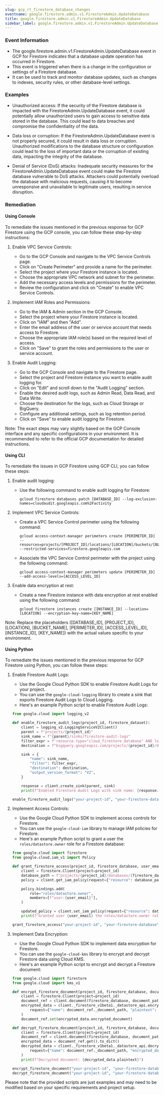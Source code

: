 ```yaml
--- 
slug: gcp_rt_firestore_database_changes
eventname: google.firestore.admin.v1.FirestoreAdmin.UpdateDatabase
title: google.firestore.admin.v1.FirestoreAdmin.UpdateDatabase
sidebar_label: google.firestore.admin.v1.FirestoreAdmin.UpdateDatabase
---
```

                       
### Event Information

- The google.firestore.admin.v1.FirestoreAdmin.UpdateDatabase event in GCP for Firestore indicates that a database update operation has occurred in Firestore.
- This event is triggered when there is a change in the configuration or settings of a Firestore database.
- It can be used to track and monitor database updates, such as changes to indexes, security rules, or other database-level settings.


### Examples

- Unauthorized access: If the security of the Firestore database is impacted with the FirestoreAdmin.UpdateDatabase event, it could potentially allow unauthorized users to gain access to sensitive data stored in the database. This could lead to data breaches and compromise the confidentiality of the data.

- Data loss or corruption: If the FirestoreAdmin.UpdateDatabase event is not properly secured, it could result in data loss or corruption. Unauthorized modifications to the database structure or configuration could lead to the loss of important data or the corruption of existing data, impacting the integrity of the database.

- Denial of Service (DoS) attacks: Inadequate security measures for the FirestoreAdmin.UpdateDatabase event could make the Firestore database vulnerable to DoS attacks. Attackers could potentially overload the database with malicious requests, causing it to become unresponsive and unavailable to legitimate users, resulting in service disruption.

### Remediation

#### Using Console

To remediate the issues mentioned in the previous response for GCP Firestore using the GCP console, you can follow these step-by-step instructions:

1. Enable VPC Service Controls:
   - Go to the GCP Console and navigate to the VPC Service Controls page.
   - Click on "Create Perimeter" and provide a name for the perimeter.
   - Select the project where your Firestore instance is located.
   - Choose the appropriate VPC network and subnet for the perimeter.
   - Add the necessary access levels and permissions for the perimeter.
   - Review the configuration and click on "Create" to enable VPC Service Controls.

2. Implement IAM Roles and Permissions:
   - Go to the IAM & Admin section in the GCP Console.
   - Select the project where your Firestore instance is located.
   - Click on "IAM" and then "Add".
   - Enter the email address of the user or service account that needs access to Firestore.
   - Choose the appropriate IAM role(s) based on the required level of access.
   - Click on "Save" to grant the roles and permissions to the user or service account.

3. Enable Audit Logging:
   - Go to the GCP Console and navigate to the Firestore page.
   - Select the project and Firestore instance you want to enable audit logging for.
   - Click on "Edit" and scroll down to the "Audit Logging" section.
   - Enable the desired audit logs, such as Admin Read, Data Read, and Data Write.
   - Choose the destination for the logs, such as Cloud Storage or BigQuery.
   - Configure any additional settings, such as log retention period.
   - Click on "Save" to enable audit logging for Firestore.

Note: The exact steps may vary slightly based on the GCP Console interface and any specific configurations in your environment. It is recommended to refer to the official GCP documentation for detailed instructions.

#### Using CLI

To remediate the issues in GCP Firestore using GCP CLI, you can follow these steps:

1. Enable audit logging:
   - Use the following command to enable audit logging for Firestore:
     ```
     gcloud firestore databases patch [DATABASE_ID] --log-exclusion-names=cloudaudit.googleapis.com%2Factivity
     ```

2. Implement VPC Service Controls:
   - Create a VPC Service Control perimeter using the following command:
     ```
     gcloud access-context-manager perimeters create [PERIMETER_ID] --resources=projects/[PROJECT_ID]/locations/[LOCATION]/buckets/[BUCKET_NAME] --restricted-services=firestore.googleapis.com
     ```
   - Associate the VPC Service Control perimeter with the project using the following command:
     ```
     gcloud access-context-manager perimeters update [PERIMETER_ID] --add-access-levels=[ACCESS_LEVEL_ID]
     ```

3. Enable data encryption at rest:
   - Create a new Firestore instance with data encryption at rest enabled using the following command:
     ```
     gcloud firestore instances create [INSTANCE_ID] --location=[LOCATION] --encryption-key-name=[KEY_NAME]
     ```

Note: Replace the placeholders ([DATABASE_ID], [PROJECT_ID], [LOCATION], [BUCKET_NAME], [PERIMETER_ID], [ACCESS_LEVEL_ID], [INSTANCE_ID], [KEY_NAME]) with the actual values specific to your environment.

#### Using Python

To remediate the issues mentioned in the previous response for GCP Firestore using Python, you can follow these steps:

1. Enable Firestore Audit Logs:
   - Use the Google Cloud Python SDK to enable Firestore Audit Logs for your project.
   - You can use the `google-cloud-logging` library to create a sink that exports Firestore Audit Logs to Cloud Logging.
   - Here's an example Python script to enable Firestore Audit Logs:

   ```python
   from google.cloud import logging_v2

   def enable_firestore_audit_logs(project_id, firestore_dataset):
       client = logging_v2.LoggingServiceV2Client()
       parent = f"projects/{project_id}"
       sink_name = f"{parent}/sinks/firestore-audit-logs"
       filter_expr = f'resource.type="cloud_firestore_database" AND log_name="projects/{project_id}/logs/cloudaudit.googleapis.com%2Factivity"'
       destination = f"bigquery.googleapis.com/projects/{project_id}/datasets/{firestore_dataset}"

       sink = {
           "name": sink_name,
           "filter": filter_expr,
           "destination": destination,
           "output_version_format": "V2",
       }

       response = client.create_sink(parent, sink)
       print(f"Enabled Firestore Audit Logs with sink name: {response.name}")

   enable_firestore_audit_logs("your-project-id", "your-firestore-dataset")
   ```

2. Implement Access Controls:
   - Use the Google Cloud Python SDK to implement access controls for Firestore.
   - You can use the `google-cloud-iam` library to manage IAM policies for Firestore.
   - Here's an example Python script to grant a user the `roles/datastore.owner` role for a Firestore database:

   ```python
   from google.cloud import firestore
   from google.cloud.iam_v1 import Policy

   def grant_firestore_access(project_id, firestore_database, user_email):
       client = firestore.Client(project=project_id)
       database_path = f"projects/{project_id}/databases/{firestore_database}"
       policy = client.get_iam_policy(request={"resource": database_path})

       policy.bindings.add(
           role="roles/datastore.owner",
           members=[f"user:{user_email}"],
       )

       updated_policy = client.set_iam_policy(request={"resource": database_path, "policy": policy})
       print(f"Granted user {user_email} the roles/datastore.owner role for Firestore")

   grant_firestore_access("your-project-id", "your-firestore-database", "user@example.com")
   ```

3. Implement Data Encryption:
   - Use the Google Cloud Python SDK to implement data encryption for Firestore.
   - You can use the `google-cloud-kms` library to encrypt and decrypt Firestore data using Cloud KMS.
   - Here's an example Python script to encrypt and decrypt a Firestore document:

   ```python
   from google.cloud import firestore
   from google.cloud import kms_v1

   def encrypt_firestore_document(project_id, firestore_database, document_path, plaintext):
       client = firestore.Client(project=project_id)
       document_ref = client.document(firestore_database, document_path)
       encrypted_data = client._firestore_v1beta1._datastore_api.encrypt_document(
           request={"name": document_ref._document_path, "plaintext": plaintext}
       )
       document_ref.set(encrypted_data.encrypted_document)

   def decrypt_firestore_document(project_id, firestore_database, document_path):
       client = firestore.Client(project=project_id)
       document_ref = client.document(firestore_database, document_path)
       encrypted_data = document_ref.get().to_dict()
       decrypted_data = client._firestore_v1beta1._datastore_api.decrypt_document(
           request={"name": document_ref._document_path, "encrypted_document": encrypted_data}
       )
       print(f"Decrypted document: {decrypted_data.plaintext}")

   encrypt_firestore_document("your-project-id", "your-firestore-database", "collection/document", "Sensitive data")
   decrypt_firestore_document("your-project-id", "your-firestore-database", "collection/document")
   ```

Please note that the provided scripts are just examples and may need to be modified based on your specific requirements and project setup.


 